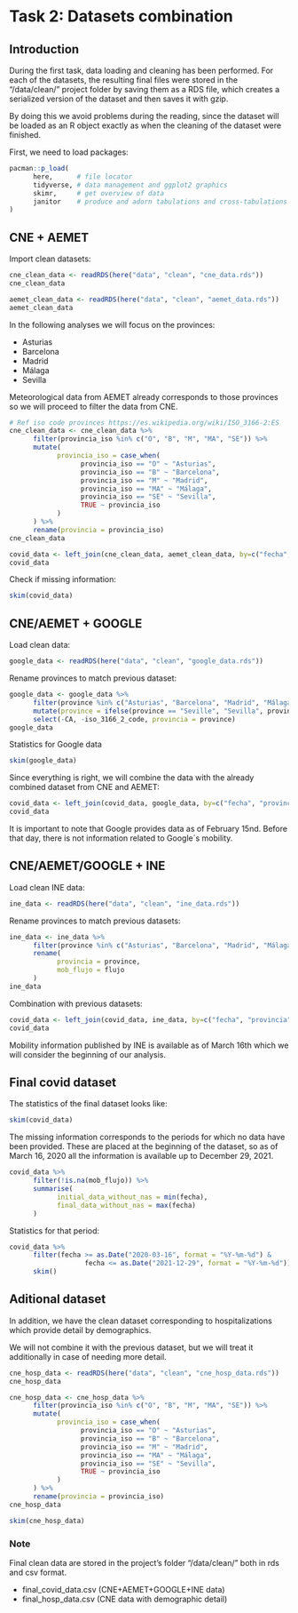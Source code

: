 # Task 2: Datasets combination {.unnumbered}

## Introduction

During the first task, data loading and cleaning has been performed. For each of the datasets, the resulting final files were stored in the "/data/clean/" project folder by saving them as a RDS file, which creates a serialized version of the dataset and then saves it with gzip.

By doing this we avoid problems during the reading, since the dataset will be loaded as an R object exactly as when the cleaning of the dataset were finished.

First, we need to load packages:

```r
pacman::p_load(
      here,      # file locator
      tidyverse, # data management and ggplot2 graphics
      skimr,     # get overview of data
      janitor    # produce and adorn tabulations and cross-tabulations
)
```

## CNE + AEMET

Import clean datasets:

```r
cne_clean_data <- readRDS(here("data", "clean", "cne_data.rds"))
cne_clean_data
```

```r
aemet_clean_data <- readRDS(here("data", "clean", "aemet_data.rds"))
aemet_clean_data
```

In the following analyses we will focus on the provinces:

-   Asturias
-   Barcelona
-   Madrid
-   Málaga
-   Sevilla

Meteorological data from AEMET already corresponds to those provinces so we will proceed to filter the data from CNE.

```r
# Ref iso code provinces https://es.wikipedia.org/wiki/ISO_3166-2:ES
cne_clean_data <- cne_clean_data %>% 
      filter(provincia_iso %in% c("O", "B", "M", "MA", "SE")) %>% 
      mutate(
            provincia_iso = case_when(
                  provincia_iso == "O" ~ "Asturias",
                  provincia_iso == "B" ~ "Barcelona",
                  provincia_iso == "M" ~ "Madrid",
                  provincia_iso == "MA" ~ "Málaga",
                  provincia_iso == "SE" ~ "Sevilla",
                  TRUE ~ provincia_iso
            )
      ) %>% 
      rename(provincia = provincia_iso)
cne_clean_data
```

```r
covid_data <- left_join(cne_clean_data, aemet_clean_data, by=c("fecha", "provincia"))
covid_data
```

Check if missing information:

```r
skim(covid_data)
```

## CNE/AEMET + GOOGLE

Load clean data:

```r
google_data <- readRDS(here("data", "clean", "google_data.rds"))
```

Rename provinces to match previous dataset:

```r
google_data <- google_data %>% 
      filter(province %in% c("Asturias", "Barcelona", "Madrid", "Málaga", "Seville")) %>% 
      mutate(province = ifelse(province == "Seville", "Sevilla", province)) %>% 
      select(-CA, -iso_3166_2_code, provincia = province)
google_data
```

Statistics for Google data

```r
skim(google_data)
```

Since everything is right, we will combine the data with the already combined dataset from CNE and AEMET:

```r
covid_data <- left_join(covid_data, google_data, by=c("fecha", "provincia"))
covid_data
```

It is important to note that Google provides data as of February 15nd. Before that day, there is not information related to Google´s mobility.

## CNE/AEMET/GOOGLE + INE

Load clean INE data:

```r
ine_data <- readRDS(here("data", "clean", "ine_data.rds"))
```

Rename provinces to match previous datasets:

```r
ine_data <- ine_data %>% 
      filter(province %in% c("Asturias", "Barcelona", "Madrid", "Málaga", "Sevilla")) %>% 
      rename(
            provincia = province,
            mob_flujo = flujo
      )
ine_data
```

Combination with previous datasets:

```r
covid_data <- left_join(covid_data, ine_data, by=c("fecha", "provincia"))
covid_data
```

Mobility information published by INE is available as of March 16th which we will consider the beginning of our analysis.

## Final covid dataset

The statistics of the final dataset looks like:

```r
skim(covid_data)
```

The missing information corresponds to the periods for which no data have been provided. These are placed at the beginning of the dataset, so as of March 16, 2020 all the information is available up to December 29, 2021.

```r
covid_data %>% 
      filter(!is.na(mob_flujo)) %>% 
      summarise(
            initial_data_without_nas = min(fecha),
            final_data_without_nas = max(fecha)
      )
```

Statistics for that period:

```r
covid_data %>% 
      filter(fecha >= as.Date("2020-03-16", format = "%Y-%m-%d") &
                   fecha <= as.Date("2021-12-29", format = "%Y-%m-%d")) %>% 
      skim()
```

## Aditional dataset

In addition, we have the clean dataset corresponding to hospitalizations which provide detail by demographics.

We will not combine it with the previous dataset, but we will treat it additionally in case of needing more detail.

```r
cne_hosp_data <- readRDS(here("data", "clean", "cne_hosp_data.rds"))
cne_hosp_data
```

```r
cne_hosp_data <- cne_hosp_data %>% 
      filter(provincia_iso %in% c("O", "B", "M", "MA", "SE")) %>% 
      mutate(
            provincia_iso = case_when(
                  provincia_iso == "O" ~ "Asturias",
                  provincia_iso == "B" ~ "Barcelona",
                  provincia_iso == "M" ~ "Madrid",
                  provincia_iso == "MA" ~ "Málaga",
                  provincia_iso == "SE" ~ "Sevilla",
                  TRUE ~ provincia_iso
            )
      ) %>% 
      rename(provincia = provincia_iso)
cne_hosp_data
```

```r
skim(cne_hosp_data)
```

### Note

Final clean data are stored in the project's folder "/data/clean/" both in rds and csv format.

-   final_covid_data.csv (CNE+AEMET+GOOGLE+INE data)
-   final_hosp_data.csv (CNE data with demographic detail)
